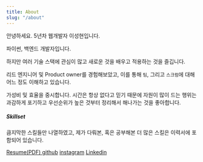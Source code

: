 ```yaml
---
title: About
slug: "/about"
---
```





<link rel="stylesheet" href="./styles.css" />


안녕하세요. 5년차 웹개발자 이성현입니다. 

파이썬, 백엔드 개발자입니다.

하지만 여러 기술 스택에 관심이 많고 새로운 것을 배우고 적용하는 것을 즐깁니다.

리드 엔지니어 및 Product owner를 경험해보았고, 이를 통해 `팀`, 그리고 `스크럼`에 대해 어느 정도 이해하고 있습니다.

가성비 및 효율을 중시합니다. 시간은 항상 없다고 믿기 때문에 자원이 많이 드는 행위는 과감하게 포기하고 우선순위가 높은 것부터 정리해서 해나가는 것을 좋아합니다.

##### Skillset

큼지막한 스킬들만 나열하였고, 제가 다뤄본, 혹은 공부해본 더 많은 스킬은 이력서에 포함되어 있습니다.

<SkillBar name="Python" value="100" color="#ffa41b" caption="가장 잘 다루는 언어로, 다른 스킬셋과의 비교를 위한 상징적인 점수 부여"/>
<SkillBar name="Node.js" value="70" color="#000839" caption="지금은 많이 잊어버렸지만, 제품을 직접 만들어 본 경험이 있음"/>
<SkillBar name="Java" value="50" color="#005082" caption="학부생 시절 많이 쓰던 언어로, 당시 안드로이드 외주 프로젝트를 몇 가지 진행했었고 최근에는 Udemy 강의 및 책으로 감은 잃지 않으려 노력 중"/>
<SkillBar name="NoSQL" value="80" color="#00a8cc" caption="현업에서 SQL 기반의 언어보다 MongoDB, DynamoDB, Redis 등 NoSQL 기반의 데이터베이스를 훨씬 많이 사용함"/>
<SkillBar name="SQL" value="50" color="#1eb2a6" caption="기본적인 감은 가지고 있으나, 현업에서 사용한 경험이 연차에 비해 부족하므로 스키마 설계, 데이터 조작 등에는 문제 없으나 query optimization/tuning 등에서 부족할 수 있다고 판단되었음"/>
<SkillBar name="AWS" value="70" color="#ffa41b" caption="Fullstack 개발자로써 AWS의 리소스를 활용하여 웹서비스를 혼자 올려본 경험이 있으며, 그 이후에도 부분적으로 많이 사용함."/>
<SkillBar name="react" value="20" color="#ffa34d" caption="하고 싶은 마음은 정말 많지만, 백엔드 개발자라는 포지션 때문에 다른 업무나 공부할 것이 많으므로 가끔씩 개인적으로 훑어만 봄" />


<div className="SocialList">
    <a href="docs/resume-programmers.pdf" target="_blank"><FontAwesomeIcon icon={ faFile } /> Resume(PDF) </a>
    <a href="https://github.com/sunghyun-lee" target="_blank"><FontAwesomeIcon icon={ faGithub } /> github</a>
    <a href="https://instagram.com/ppudolph" target="_blank"><FontAwesomeIcon icon={ faInstagram } /> instagram</a>
    <a href="https://www.linkedin.com/in/jolacaleb" target="_blank"><FontAwesomeIcon icon={ faLinkedin } /> Linkedin</a>
</div>
